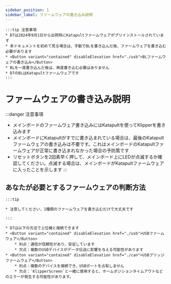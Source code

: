 ```yaml
---
sidebar_position: 1
sidebar_label: ファームウェアの書き込み説明
---
```







    :::tip 注意事項
    * D7は2024年9月1日から出荷時にKatapultファームウェアがプリインストールされています
    * 本ドキュメントを初めて見る場合は、手動でBLを書き込んだ後、ファームウェアを書き込む必要があります 
    * <Button variant="contained" disableElevation href="./usb">BLファームウェアの書き込み</Button>
    * BLを一度書き込んだ後は、再度書き込む必要はありません
    * D7のBLはKatapultファームウェアです
    :::


# ファームウェアの書き込み説明

:::danger 注意事項
* メインボードのファームウェア書き込みにはKatapultを使ってKlipperを書き込みます
* メインボードにKatapultがすでに書き込まれている場合は、最後のKatapultファームウェアの書き込みは不要です。これはメインボードのKatapultファームウェアが正常に書き込まれなかった場合の予防策です
* リセットボタンを2回素早く押して、メインボード上にLEDが点滅するか確認してください。点滅する場合は、メインボードがKatapultファームウェアに入ったことを示します
:::

## あなたが必要とするファームウェアの判断方法

    :::tip

    * 注意してください、1種類のファームウェアを書き込むだけで大丈夫です

    :::
    
    * D7は以下の方法で上位機と接続できます
    * <Button variant="contained" disableElevation href="./usb">USBファームウェア</Button>
        * 利点：通信が信頼性があり、安定しています
        * 欠点：複数のUSBデバイスがデータ伝送に影響を与える可能性があります
    * <Button variant="contained" disableElevation href="./can">USBブリッジファームウェア</Button>
        * 利点：複数のデバイスを接続でき、USBポートを占有しません
        * 欠点：`KlipperScreen`と一緒に使用すると、ホームポジションタイムアウトなどのエラーが発生する可能性があります。

